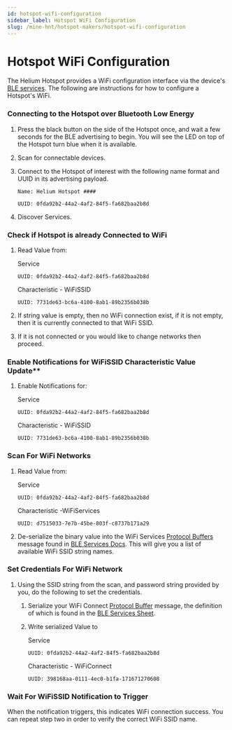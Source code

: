 ```yaml
---
id: hotspot-wifi-configuration
sidebar_label: Hotspot WiFi Configuration
slug: /mine-hnt/hotspot-makers/hotspot-wifi-configuration
---
```


# Hotspot WiFi Configuration


The Helium Hotspot provides a WiFi configuration interface via the device's[ BLE services](/mine-hnt/hotspot-makers/hotspot-ble-services). The following are instructions for how to configure a Hotspot's WiFi.

### Connecting to the Hotspot over Bluetooth Low Energy

1. Press the black button on the side of the Hotspot once, and wait a few seconds for the BLE advertising to begin. You will see the LED on top of the Hotspot turn blue when it is available.
2. Scan for connectable devices.
3. Connect to the Hotspot of interest with the following name format and UUID in its advertising payload.

   `Name: Helium Hotspot ####`

   `UUID: 0fda92b2-44a2-4af2-84f5-fa682baa2b8d`

4. Discover Services.

### Check if Hotspot is already Connected to WiFi

1. Read Value from:

   Service 

   `UUID: 0fda92b2-44a2-4af2-84f5-fa682baa2b8d`

   Characteristic - WiFiSSID 

   `UUID: 7731de63-bc6a-4100-8ab1-89b2356b038b`

2. If string value is empty, then no WiFi connection exist, if it is not empty, then it is currently connected to that WiFi SSID.
3. If it is not connected or you would like to change networks then proceed.

### Enable Notifications for WiFiSSID Characteristic Value Update**

1. Enable Notifications for: 

   Service

   `UUID: 0fda92b2-44a2-4af2-84f5-fa682baa2b8d`

   Characteristic - WiFiSSID

   `UUID: 7731de63-bc6a-4100-8ab1-89b2356b038b`

### Scan For WiFi Networks

1. Read Value from:

   Service

   `UUID: 0fda92b2-44a2-4af2-84f5-fa682baa2b8d`

   Characteristic -WiFiServices

   `UUID: d7515033-7e7b-45be-803f-c8737b171a29`

2. De-serialize the binary value into the WiFi Services [Protocol Buffers](https://developers.google.com/protocol-buffers) message found in [BLE Services Docs](/mine-hnt/hotspot-makers/hotspot-ble-services#wifiservices-characteristic). This will give you a list of available WiFi SSID string names.

### Set Credentials For WiFi Network

1. Using the SSID string from the scan, and password string provided by you, do the following to set the credentials.
   1. Serialize your WiFi Connect [Protocol Buffer](https://developers.google.com/protocol-buffers) message, the definition of which is found in the [BLE Services Sheet](/mine-hnt/hotspot-makers/hotspot-ble-services#wificonnect-characteristic).
   2. Write serialized Value to

      Service

      `UUID: 0fda92b2-44a2-4af2-84f5-fa682baa2b8d`

      Characteristic - WiFiConnect

      `UUID: 398168aa-0111-4ec0-b1fa-171671270608`

### Wait For WiFiSSID Notification to Trigger

When the notification triggers, this indicates WiFi connection success.  You can repeat step two in order to verify the correct WiFi SSID name. 
